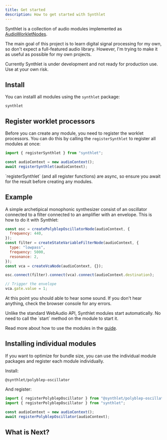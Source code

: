 ```yaml
---
title: Get started
description: How to get started with Synthlet
---
```


Synthlet is a collection of audio modules implemented as [AudioWorkletNodes](https://developer.mozilla.org/en-US/docs/Web/API/AudioWorklet).

The main goal of this project is to learn digital signal processing for my own, so don't expect a full-featured audio library. However, I'm trying to make it as useful as possible for my own projects.

<Callout title="Synthlet is still experimental" type="warn">
  Currently Synthlet is under development and not ready for production use. Use
  at your own risk.
</Callout>

## Install

You can installl all modules using the `synthlet` package:

```package-install
synthlet
```

## Register worklet processors

Before you can create any module, you need to register the worklet processors. You can do this by calling the `registerSynthlet` to register all modules at once:

```js
import { registerSynthlet } from "synthlet";

const audioContext = new audioContext();
await registerSynthlet(audioContext);
```

<Callout title="Register is async" type="warn">
  `registerSynthlet` (and all register functions) are async, so ensure you await
  for the result before creating any modules.
</Callout>

## Example

A simple archetipical monophonic synthesizer consist of an oscillator connected to a filter connected to an amplifier with an envelope. This is how to do it with Synthlet:

```js
const osc = createPolyblepOscillatorNode(audioContext, {
  frequency: 440,
});
const filter = createStateVariableFilterNode(audioContext, {
  type: "lowpass",
  frequency: 5000,
  resonance: 2,
});
const vca = createVcaNode(audioContext, {});

osc.connect(filter).connect(vca).connect(audioContext.destination);

// Trigger the envelope
vca.gate.value = 1;
```

At this point you should able to hear some sound. If you don't hear anything, check the browser console for any errors.

<Callout title="No start required" type="warn">
  Unlike the standard WebAudio API, Synthlet modules start automatically. No
  need to call the `start` method on the module to start it.
</Callout>

Read more about how to use the modules in the [guide](/docs/guide).

## Installing individual modules

If you want to optimize for bundle size, you can use the individual module packages and register each module individually.

Install:

```package-install
@synthlet/polyblep-oscillator
```

And register:

```js
import { registerPolyblepOscillator } from "@synthlet/polyblep-oscillator";
import { registerPolyblepOscillator } from "synthlet";

const audioContext = new audioContext();
await registerPolyblepOscillator(audioContext);
```

## What is Next?

<Cards>
  <Card title="Learn more about Next.js" href="https://nextjs.org/docs" />
  <Card title="Learn more about Fumadocs" href="https://fumadocs.vercel.app" />
</Cards>
